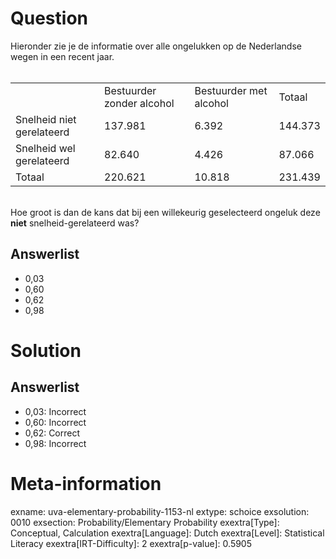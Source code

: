 Question
========

Hieronder zie je de informatie over alle ongelukken op de Nederlandse
wegen in een recent jaar.\
\

  --------------------------- --------------------------- ------------------------ ---------
                              Bestuurder zonder alcohol   Bestuurder met alcohol   Totaal
  Snelheid niet gerelateerd   137.981                     6.392                    144.373
  Snelheid wel gerelateerd    82.640                      4.426                    87.066
  Totaal                      220.621                     10.818                   231.439
  --------------------------- --------------------------- ------------------------ ---------

\
Hoe groot is dan de kans dat bij een willekeurig geselecteerd ongeluk
deze **niet** snelheid-gerelateerd was?

Answerlist
----------

* 0,03
* 0,60
* 0,62
* 0,98

Solution
========

Answerlist
----------

* 0,03: Incorrect
* 0,60: Incorrect
* 0,62: Correct
* 0,98: Incorrect

Meta-information
================
exname: uva-elementary-probability-1153-nl
extype: schoice
exsolution: 0010
exsection: Probability/Elementary Probability 
exextra[Type]: Conceptual, Calculation
exextra[Language]: Dutch
exextra[Level]: Statistical Literacy
exextra[IRT-Difficulty]: 2
exextra[p-value]: 0.5905
